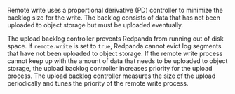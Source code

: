 Remote write uses a proportional derivative (PD) controller to minimize the backlog size for the write. The backlog consists of data that has not been uploaded to object storage but must be uploaded eventually. 

The upload backlog controller prevents Redpanda from running out of disk space. If `remote.write` is set to `true`, Redpanda cannot evict log segments that have not been uploaded to object storage. If the remote write process cannot keep up with the amount of data that needs to be uploaded to object storage, the upload backlog controller increases priority for the upload process. The upload backlog controller measures the size of the upload periodically and tunes the priority of the remote write process.